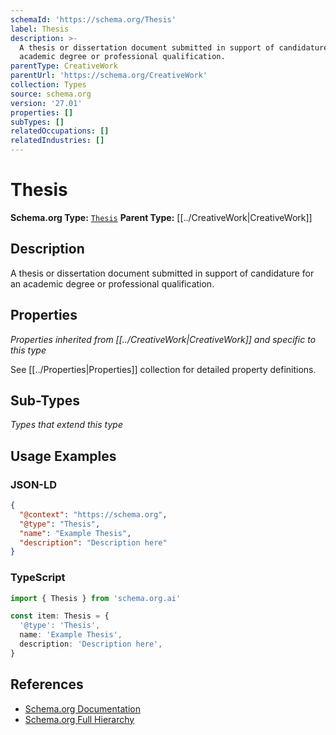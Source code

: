 ```yaml
---
schemaId: 'https://schema.org/Thesis'
label: Thesis
description: >-
  A thesis or dissertation document submitted in support of candidature for an
  academic degree or professional qualification.
parentType: CreativeWork
parentUrl: 'https://schema.org/CreativeWork'
collection: Types
source: schema.org
version: '27.01'
properties: []
subTypes: []
relatedOccupations: []
relatedIndustries: []
---
```

# Thesis

**Schema.org Type:** [`Thesis`](https://schema.org/Thesis)
**Parent Type:** [[../CreativeWork|CreativeWork]]

## Description

A thesis or dissertation document submitted in support of candidature for an academic degree or professional qualification.

## Properties

*Properties inherited from [[../CreativeWork|CreativeWork]] and specific to this type*

See [[../Properties|Properties]] collection for detailed property definitions.

## Sub-Types

*Types that extend this type*

## Usage Examples

### JSON-LD

```json
{
  "@context": "https://schema.org",
  "@type": "Thesis",
  "name": "Example Thesis",
  "description": "Description here"
}
```

### TypeScript

```typescript
import { Thesis } from 'schema.org.ai'

const item: Thesis = {
  '@type': 'Thesis',
  name: 'Example Thesis',
  description: 'Description here',
}
```

## References

- [Schema.org Documentation](https://schema.org/Thesis)
- [Schema.org Full Hierarchy](https://schema.org/docs/full.html)
